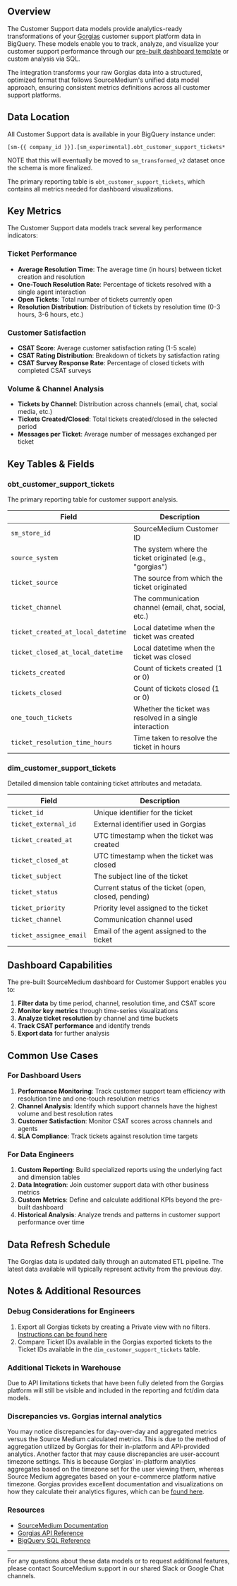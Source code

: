 ## Overview

The Customer Support data models provide analytics-ready transformations of your [Gorgias](https://www.gorgias.com/) customer support platform data in BigQuery. These models enable you to track, analyze, and visualize your customer support performance through our  [pre-built dashboard template](https://lookerstudio.google.com/s/iEvv2YdLPiM) or custom analysis via SQL.

The integration transforms your raw Gorgias data into a structured, optimized format that follows SourceMedium's unified data model approach, ensuring consistent metrics definitions across all customer support platforms.

## Data Location

All Customer Support data is available in your BigQuery instance under:
```
[sm-{{ company_id }}].[sm_experimental].obt_customer_support_tickets*
```
NOTE that this will eventually be moved to `sm_transformed_v2` dataset once the schema is more finalized.

The primary reporting table is `obt_customer_support_tickets`, which contains all metrics needed for dashboard visualizations.

## Key Metrics

The Customer Support data models track several key performance indicators:

### Ticket Performance
- **Average Resolution Time**: The average time (in hours) between ticket creation and resolution
- **One-Touch Resolution Rate**: Percentage of tickets resolved with a single agent interaction
- **Open Tickets**: Total number of tickets currently open
- **Resolution Distribution**: Distribution of tickets by resolution time (0-3 hours, 3-6 hours, etc.)

### Customer Satisfaction
- **CSAT Score**: Average customer satisfaction rating (1-5 scale)
- **CSAT Rating Distribution**: Breakdown of tickets by satisfaction rating
- **CSAT Survey Response Rate**: Percentage of closed tickets with completed CSAT surveys

### Volume & Channel Analysis
- **Tickets by Channel**: Distribution across channels (email, chat, social media, etc.)
- **Tickets Created/Closed**: Total tickets created/closed in the selected period
- **Messages per Ticket**: Average number of messages exchanged per ticket

## Key Tables & Fields

### obt_customer_support_tickets

The primary reporting table for customer support analysis.

| Field | Description |
|-------|-------------|
| `sm_store_id` | SourceMedium Customer ID |
| `source_system` | The system where the ticket originated (e.g., "gorgias") |
| `ticket_source` | The source from which the ticket originated |
| `ticket_channel` | The communication channel (email, chat, social, etc.) |
| `ticket_created_at_local_datetime` | Local datetime when the ticket was created |
| `ticket_closed_at_local_datetime` | Local datetime when the ticket was closed |
| `tickets_created` | Count of tickets created (1 or 0) |
| `tickets_closed` | Count of tickets closed (1 or 0) |
| `one_touch_tickets` | Whether the ticket was resolved in a single interaction |
| `ticket_resolution_time_hours` | Time taken to resolve the ticket in hours |

### dim_customer_support_tickets

Detailed dimension table containing ticket attributes and metadata.

| Field | Description |
|-------|-------------|
| `ticket_id` | Unique identifier for the ticket |
| `ticket_external_id` | External identifier used in Gorgias |
| `ticket_created_at` | UTC timestamp when the ticket was created |
| `ticket_closed_at` | UTC timestamp when the ticket was closed |
| `ticket_subject` | The subject line of the ticket |
| `ticket_status` | Current status of the ticket (open, closed, pending) |
| `ticket_priority` | Priority level assigned to the ticket |
| `ticket_channel` | Communication channel used |
| `ticket_assignee_email` | Email of the agent assigned to the ticket |

## Dashboard Capabilities

The pre-built SourceMedium dashboard for Customer Support enables you to:

1. **Filter data** by time period, channel, resolution time, and CSAT score
2. **Monitor key metrics** through time-series visualizations
3. **Analyze ticket resolution** by channel and time buckets
4. **Track CSAT performance** and identify trends
5. **Export data** for further analysis

## Common Use Cases

### For Dashboard Users

1. **Performance Monitoring**: Track customer support team efficiency with resolution time and one-touch resolution metrics
2. **Channel Analysis**: Identify which support channels have the highest volume and best resolution rates
3. **Customer Satisfaction**: Monitor CSAT scores across channels and agents
4. **SLA Compliance**: Track tickets against resolution time targets

### For Data Engineers

1. **Custom Reporting**: Build specialized reports using the underlying fact and dimension tables
2. **Data Integration**: Join customer support data with other business metrics
3. **Custom Metrics**: Define and calculate additional KPIs beyond the pre-built dashboard
4. **Historical Analysis**: Analyze trends and patterns in customer support performance over time

## Data Refresh Schedule

The Gorgias data is updated daily through an automated ETL pipeline. The latest data available will typically represent activity from the previous day.

## Notes & Additional Resources

### Debug Considerations for Engineers

1. Export all Gorgias tickets by creating a Private view with no filters. [Instructions can be found here](https://docs.gorgias.com/en-US/exports-404844)
2. Compare Ticket IDs available in the Gorgias exported tickets to the Ticket IDs available in the `dim_customer_support_tickets` table.

### Additional Tickets in Warehouse

Due to API limitations tickets that have been fully deleted from the Gorgias platform will still be visible and included in the reporting and fct/dim data models.

### Discrepancies vs. Gorgias internal analytics

You may notice discrepancies for day-over-day and aggregated metrics versus the Source Medium calculated metrics. This is due to the method of aggregation utilized by Gorgias for their in-platform and API-provided analytics. Another factor that may cause discrepancies are user-account timezone settings. This is because Gorgias' in-platform analytics aggregates based on the timezone set for the user viewing them, whereas Source Medium aggregates based on your e-commerce platform native timezone. Gorgias provides excellent documentation and visualizations on how they calculate their analytics figures, which can be [found here](https://docs.gorgias.com/en-US/how-metrics-are-calculated-406747).


### Resources
- [SourceMedium Documentation](https://docs.sourcemed.com/)
- [Gorgias API Reference](https://developers.gorgias.com/reference/introduction)
- [BigQuery SQL Reference](https://cloud.google.com/bigquery/docs/reference/standard-sql/query-syntax)

---

For any questions about these data models or to request additional features, please contact SourceMedium support in our shared Slack or Google Chat channels.
